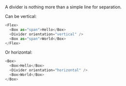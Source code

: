 A divider is nothing more than a simple line for separation.

Can be vertical:

```typescript jsx
<Flex>
  <Box as="span">Hello</Box>
  <Divider orientation="vertical" />
  <Box as="span">World</Box>
</Flex>
```

Or horizontal:

```typescript jsx
<Box>
  <Box>Hello</Box>
  <Divider orientation="horizontal" />
  <Box>World</Box>
</Box>
```
